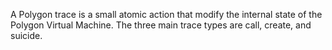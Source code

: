 A Polygon trace is a small atomic action that modify the internal state of the Polygon Virtual Machine. The three main trace types are call, create, and suicide.